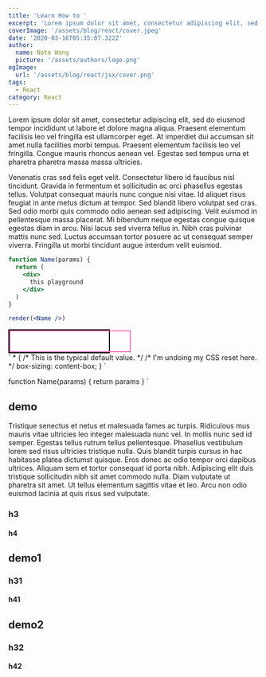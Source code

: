 ```yaml
---
title: 'Learn How to '
excerpt: 'Lorem ipsum dolor sit amet, consectetur adipiscing elit, sed do eiusmod tempor incididunt ut labore et dolore magna aliqua. Praesent elementum facilisis leo vel fringilla est ullamcorper eget. At imperdiet dui accumsan sit amet nulla facilities morbi tempus.'
coverImage: '/assets/blog/react/cover.jpeg'
date: '2020-03-16T05:35:07.322Z'
author:
  name: Nate Wang
  picture: '/assets/authors/logo.png'
ogImage:
  url: '/assets/blog/react/jsx/cover.png'
tags:
  - React
category: React
---
```



Lorem ipsum dolor sit amet, consectetur adipiscing elit, sed do eiusmod tempor incididunt ut labore et dolore magna aliqua. Praesent elementum facilisis leo vel fringilla est ullamcorper eget. At imperdiet dui accumsan sit amet nulla facilities morbi tempus. Praesent elementum facilisis leo vel fringilla. Congue mauris rhoncus aenean vel. Egestas sed tempus urna et pharetra pharetra massa massa ultricies.

Venenatis cras sed felis eget velit. Consectetur libero id faucibus nisl tincidunt. Gravida in fermentum et sollicitudin ac orci phasellus egestas tellus. Volutpat consequat mauris nunc congue nisi vitae. Id aliquet risus feugiat in ante metus dictum at tempor. Sed blandit libero volutpat sed cras. Sed odio morbi quis commodo odio aenean sed adipiscing. Velit euismod in pellentesque massa placerat. Mi bibendum neque egestas congue quisque egestas diam in arcu. Nisi lacus sed viverra tellus in. Nibh cras pulvinar mattis nunc sed. Luctus accumsan tortor posuere ac ut consequat semper viverra. Fringilla ut morbi tincidunt augue interdum velit euismod.


```jsx live=true file=index.js light=1,2,3
function Name(params) {
  return (
    <div>
      this playground
    </div>
  )
}

render(<Name />)
```

<style>
  .parent {
    width: 200px;
    border: 2px solid black;
  }
  .box {
    width: 100%;
    border: 2px solid hotpink;
    padding: 20px;
  }
</style>
<div class="parent">
  <div class="box"></div>
</div>
`
* {
  /* This is the typical default value. */
  /* I'm undoing my CSS reset here. */
  box-sizing: content-box;
}
`

<PlayGround html={html} css={css} mode='default' /> 



function Name(params) {
  return params
}
`

<PlayGround js={js} mode='default' /> 



## demo

Tristique senectus et netus et malesuada fames ac turpis. Ridiculous mus mauris vitae ultricies leo integer malesuada nunc vel. In mollis nunc sed id semper. Egestas tellus rutrum tellus pellentesque. Phasellus vestibulum lorem sed risus ultricies tristique nulla. Quis blandit turpis cursus in hac habitasse platea dictumst quisque. Eros donec ac odio tempor orci dapibus ultrices. Aliquam sem et tortor consequat id porta nibh. Adipiscing elit duis tristique sollicitudin nibh sit amet commodo nulla. Diam vulputate ut pharetra sit amet. Ut tellus elementum sagittis vitae et leo. Arcu non odio euismod lacinia at quis risus sed vulputate.

### h3


#### h4 


## demo1 

### h31

#### h41

## demo2 

### h32

#### h42

